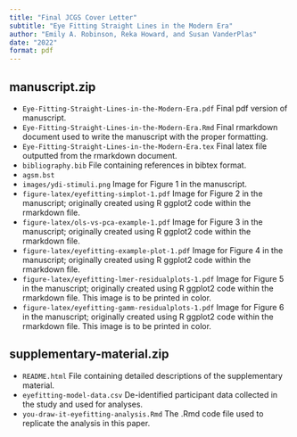 ```yaml
---
title: "Final JCGS Cover Letter"
subtitle: "Eye Fitting Straight Lines in the Modern Era"
author: "Emily A. Robinson, Reka Howard, and Susan VanderPlas"
date: "2022"
format: pdf
---
```


## manuscript.zip

+ `Eye-Fitting-Straight-Lines-in-the-Modern-Era.pdf` Final pdf version of manuscript.
+ `Eye-Fitting-Straight-Lines-in-the-Modern-Era.Rmd` Final rmarkdown document used to write the manuscript with the proper formatting.
+ `Eye-Fitting-Straight-Lines-in-the-Modern-Era.tex` Final latex file outputted from the rmarkdown document.
+ `bibliography.bib` File containing references in bibtex format.
+ `agsm.bst`
+ `images/ydi-stimuli.png` Image for Figure 1 in the manuscript.
+ `figure-latex/eyefitting-simplot-1.pdf` Image for Figure 2 in the manuscript; originally created using R ggplot2 code within the rmarkdown file.
+ `figure-latex/ols-vs-pca-example-1.pdf` Image for Figure 3 in the manuscript; originally created using R ggplot2 code within the rmarkdown file.
+ `figure-latex/eyefitting-example-plot-1.pdf` Image for Figure 4 in the manuscript; originally created using R ggplot2 code within the rmarkdown file.
+ `figure-latex/eyefitting-lmer-residualplots-1.pdf` Image for Figure 5 in the manuscript; originally created using R ggplot2 code within the rmarkdown file. This image is to be printed in color.
+ `figure-latex/eyefitting-gamm-residualplots-1.pdf` Image for Figure 6 in the manuscript; originally created using R ggplot2 code within the rmarkdown file. This image is to be printed in color.

## supplementary-material.zip

+ `README.html` File containing detailed descriptions of the supplementary material.
+ `eyefitting-model-data.csv` De-identified participant data collected in the study and used for analyses.
+ `you-draw-it-eyefitting-analysis.Rmd` The .Rmd code file used to replicate the analysis in this paper.
